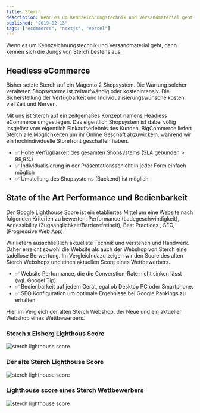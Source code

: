 ```yaml
---
title: Sterch
description: Wenn es um Kennzeichnungstechnik und Versandmaterial geht, dann kennen sich die Jungs von Sterch bestens aus. Um auch online den Vertrieb anzukurbeln haben wir das Onlinegeschäft komplett verändert.
published: "2019-02-13"
tags: ["ecommerce", "nextjs", "vercel"]
---
```


Wenn es um Kennzeichnungstechnik und Versandmaterial geht, dann kennen sich die Jungs von Sterch bestens aus.

## Headless eCommerce

Bisher setzte Sterch auf ein Magento 2 Shopsystem. Die Wartung solcher veralteten Shopsysteme ist zeitaufwändig oder kostenintensiv. Die Sicherstellung der Verfügbarkeit und Individualisierungswünsche kosten viel Zeit und Nerven.

Mit uns ist Sterch auf ein zeitgemäßes Konzept namens Headless eCommerce umgestiegen. Das eigentlich Shopsystem ist dabei völlig losgelöst vom eigentlich Einkaufserlebnis des Kunden. BigCommerce liefert Sterch alle Möglichkeiten um ihr Online Geschäft abzuwickeln, während wir ein hochindividuelle Storefront geschaffen haben.

- ✅ Hohe Verfügbarkeit des gesamten Shopsystems (SLA gebunden > 99,9%)
- ✅ Individualisierung in der Präsentationsschicht in jeder Form einfach möglich
- ✅ Umstellung des Shopsystems (Backend) ist möglich

## State of the Art Performance und Bedienbarkeit

Der Google Lighthouse Score ist ein etabliertes Mittel um eine Website nach folgenden Kriterien zu bewerten: Performance (Ladegeschwindigkeit), Accessibility (Zugaänglichkeit/Barrierefreiheit), Best Practices , SEO, (Progressive Web App).

Wir liefern ausschließlich aktuellste Technik und verstehen und Handwerk. Daher erreicht sowohl die Website als auch der Webshop von Sterch eine tadellose Berwertung. Im Vergleich dazu zeigen wir den Score des alten Sterch Webshops und einen aktuellen Score eines Wettbewerbers.

- ✅ Website Performance, die die Converstion-Rate nicht sinken lässt (vgl. Googel Tip).
- ✅ Bedienbarkeit auf jedem Gerät, egal ob Desktop PC oder Smartphone.
- ✅ SEO Konfiguration um optimale Ergebnisse bei Google Rankings zu erhalten.

Hier im Vergleich der alten Sterch Webshop, der Neue und ein aktueller Webshop eines Wettbewerbers.

### Sterch x Eisberg Lighthous Score

![sterch lighthouse score](/sterch_lighthouse_new.png)

### Der alte Sterch Lighthouse Score

![sterch lighthouse score](/sterch_lighthouse_old.png)

### Lighthouse score eines Sterch Wettbewerbers

![sterch lighthouse score](/sterch_lighthouse_competitor.png)
